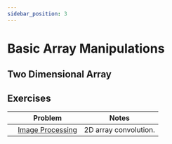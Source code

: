 ```yaml
---
sidebar_position: 3
---
```


# Basic Array Manipulations

## Two Dimensional Array

## Exercises

| | Problem | Notes |
|---|---|---|
| <LocalButton name='kattis-imageprocessing'/> | [Image Processing](https://open.kattis.com/problems/imageprocessing) | 2D array convolution. |
